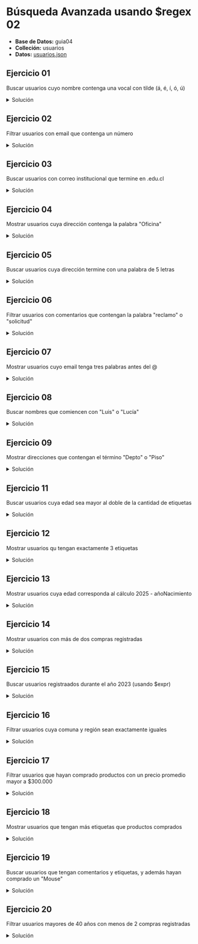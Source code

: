 
# Búsqueda Avanzada usando \$regex 02

- **Base de Datos:** guia04
- **Colleción:** usuarios
- **Datos:** <a href="/ti3v32/data/usuarios04.json" target="_blank" rel="noopener noreferrer" className={styles.link}>usuarios.json</a>

## Ejercicio 01
Buscar usuarios cuyo nombre contenga una vocal con tilde (á, é, í, ó, ú)

<details>
    <summary style={{color:'red'}}>Solución</summary>
```js
db.usuarios.find({ nombre: {$regex:/[áíúéó]/i} })
```
</details>

## Ejercicio 02
Filtrar usuarios con email que contenga un número

<details>
    <summary style={{color:'red'}}>Solución</summary>
```js
db.usuarios.find({ email:{$regex: /\d/}})
```
</details>

## Ejercicio 03
Buscar usuarios con correo institucional que termine en .edu.cl

<details>
    <summary style={{color:'red'}}>Solución</summary>
```js
db.usuarios.find({ "email":{$regex:/\.edu\.cl$/} })
```
</details>

## Ejercicio 04
Mostrar usuarios cuya dirección contenga la palabra "Oficina"

<details>
    <summary style={{color:'red'}}>Solución</summary>
```js
db.usuarios.find({ "direccion": {$regex: /Oficina/i} })
```
</details>

## Ejercicio 05
Buscar usuarios cuya dirección termine con una palabra de 5 letras

<details>
    <summary style={{color:'red'}}>Solución</summary>
```js
db.usuarios.find({ "direccion":{$regex:/\w{5}$/} })
```
</details>

## Ejercicio 06
Filtrar usuarios con comentarios que contengan la palabra "reclamo" o "solicitud"

<details>
    <summary style={{color:'red'}}>Solución</summary>
```js
db.usuarios.find({ "comentarios": {$regex:/reclamo|solicitud/} })
```
</details>

## Ejercicio 07
Mostrar usuarios cuyo email tenga tres palabras antes del \@

<details>
    <summary style={{color:'red'}}>Solución</summary>
```js
db.usuarios.find({ "email":{$regex:/\w+\.\w+\.\w+\@/} })
```
</details>

## Ejercicio 08
Buscar nombres que comiencen con "Luis" o "Lucía"

<details>
    <summary style={{color:'red'}}>Solución</summary>
```js
db.usuarios.find({ "nombre":{$regex:/^(Luis|Lucía)/i} })
```
</details>

## Ejercicio 09
Mostrar direcciones que contengan el término "Depto" o "Piso"

<details>
    <summary style={{color:'red'}}>Solución</summary>
```js
db.usuarios.find({ "direccion":{$regex:/Depto|Piso/i} })

```
</details>

## Ejercicio 10
Filtrar usuarios con comentarios que contengan un símbolo especial (\@, \!, \#)

<details>
    <summary style={{color:'red'}}>Solución</summary>
```js
db.usuarios.find({"comentarios":{$regex:/\@\!\#/} })
```
</details>

## Ejercicio 11
Buscar usuarios cuya edad sea mayor al doble de la cantidad de etiquetas

<details>
    <summary style={{color:'red'}}>Solución</summary>
```js
db.usuarios.find({
  $expr: {
    $gt: ["$edad", { $multiply: [2, { $size: "$etiquetas" }] }]
  }
})
```
</details>

## Ejercicio 12
Mostrar usuarios qu tengan exactamente 3 etiquetas

<details>
    <summary style={{color:'red'}}>Solución</summary>
```js
db.usuarios.find({
  "etiquetas": { $size: 3 }
})
```
</details>

## Ejercicio 13
Mostrar usuarios cuya edad corresponda al cálculo 2025 - añoNacimiento 

<details>
    <summary style={{color:'red'}}>Solución</summary>
```js
db.usuarios.find({
  $expr: {
    $eq: [ "$edad", {$subtract: [2025, "$añoNacimiento"] }]
  }
})
```
</details>

## Ejercicio 14
Mostrar usuarios con más de dos compras registradas

<details>
    <summary style={{color:'red'}}>Solución</summary>
```js
db.usuarios.find({
  $expr: {
    $gt: [{ $size: "$compras" }, 2]
  }
})
```
</details>

## Ejercicio 15
Buscar usuarios registraados durante el año 2023 (usando $expr)

<details>
    <summary style={{color:'red'}}>Solución</summary>
```js
db.usuarios.find({
  $expr: {
    $eq: [ {$year: "$fechaRegistro"}, 2023]
  }
})
```
</details>

## Ejercicio 16
Filtrar usuarios cuya comuna y región sean exactamente iguales

<details>
    <summary style={{color:'red'}}>Solución</summary>
```js
db.usuarios.find({
  $expr: {
    $eq: ["$direccion.comuna", "$direccion.region"]
  }
})
```
</details>

## Ejercicio 17
Filtrar usuarios que hayan comprado productos con un precio promedio mayor a \$300.000

<details>
    <summary style={{color:'red'}}>Solución</summary>
```js
db.usuarios.find({
  "compras.precio": { $gt: 300000 }
})
```
</details>

## Ejercicio 18
Mostrar usuarios que tengan más etiquetas que productos comprados

<details>
    <summary style={{color:'red'}}>Solución</summary>
```js
db.usuarios.find({
  $expr: {
    $gt: [ { $size: "$etiquetas" }, { $size: "$compras" } ]
  }
})
```
</details>

## Ejercicio 19
Buscar usuarios que tengan comentarios y etiquetas, y además hayan comprado un "Mouse"

<details>
    <summary style={{color:'red'}}>Solución</summary>
```js
db.usuarios.find({
  "comentarios": { $exists: true, $ne: [] },
  "etiquetas": { $exists: true, $ne: [] },
  "compras.producto": "Mouse"
})
```
</details>

## Ejercicio 20
Filtrar usuarios mayores de 40 años con menos de 2 compras registradas

<details>
    <summary style={{color:'red'}}>Solución</summary>
```js
db.usuarios.find({
  "edad": { $gt: 40 },
  $expr: {
    $lt: [{ $size: "$compras" }, 2]
  }
})
```
</details>
